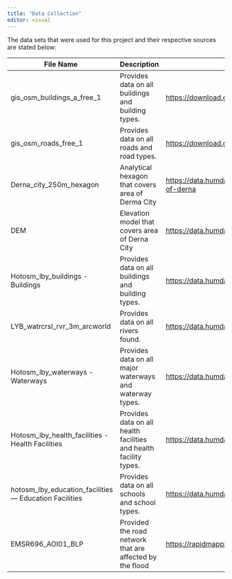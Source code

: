 ```yaml
---
title: "Data Collection"
editor: visual
---
```


The data sets that were used for this project and their respective sources are stated below:

| File Name                                                | Description                                                       | Source                                                                     |
|---------------------|------------------------|---------------------------|
| gis_osm_buildings_a\_free_1                              | Provides data on all buildings and building types.                | <https://download.geofabrik.de/africa/libya-latest-free.shp.zip>           |
| gis_osm_roads_free_1                                     | Provides data on all roads and road types.                        | <https://download.geofabrik.de/africa/libya-latest-free.shp.zip>           |
| Derna_city_250m_hexagon                                  | Analytical hexagon that covers area of Derma City                 | <https://data.humdata.org/dataset/250m-hexagonal-gird-over-city-of-derna>  |
| DEM                                                      | Elevation model that covers area of Derna City                    | <https://data.humdata.org/dataset/libya-elevation-model>                   |
| Hotosm_lby_buildings - Buildings                         | Provides data on all buildings and building types.                | <https://data.humdata.org/dataset/hotosm_lby_buildings>                    |
| LYB_watrcrsl_rvr_3m_arcworld                             | Provides data on all rivers found.                                | <https://data.humdata.org/dataset/river-network-libya-cods>                |
| Hotosm_lby_waterways - Waterways                         | Provides data on all major waterways and waterway types.          | <https://data.humdata.org/dataset/hotosm_lby_waterways>                    |
| Hotosm_lby_health_facilities - Health Facilities         | Provides data on all health facilities and health facility types. | <https://data.humdata.org/dataset/hotosm_lby_health_facilities>            |
| hotosm_lby_education_facilities --- Education Facilities | Provides data on all schools and school types.                    | <https://data.humdata.org/dataset/hotosm_lby_education_facilities>         |
| EMSR696_AOI01_BLP                                        | Provided the road network that are affected by the flood          | <https://rapidmapping.emergency.copernicus.eu/EMSR696/download>            |
